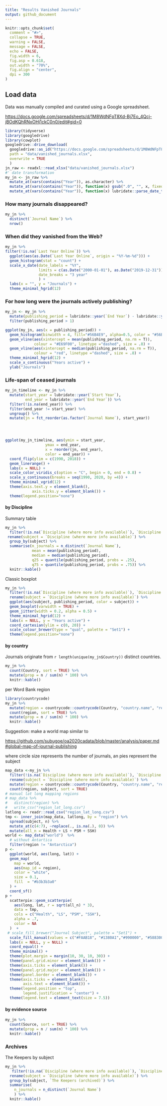 ```yaml
---
title: "Results Vanished Journals"
output: github_document
---
```


```r
knitr::opts_chunk$set(
  comment = "#>",
  collapse = TRUE,
  warning = FALSE,
  message = FALSE,
  echo = FALSE,
  fig.width = 6,
  fig.asp = 0.618,
  out.width = "70%",
  fig.align = "center",
  dpi = 300
)
```

## Load data

Data was manually compiled and curated using a Google spreadsheet.

<https://docs.google.com/spreadsheets/d/1M8WdNFpT8Xd-Bj7Eo_4Qcj-jBOdKQhRNxOHj1ckC0n0/edit#gid=0>

```r
library(tidyverse)
library(googledrive)
library(cowplot)
googledrive::drive_download(
  googledrive::as_id("https://docs.google.com/spreadsheets/d/1M8WdNFpT8Xd-Bj7Eo_4Qcj-jBOdKQhRNxOHj1ckC0n0/edit#gid=0"), 
  path = "data/vanished_journals.xlsx",
  overwrite = TRUE
  )
jn_raw <- readxl::read_xlsx("data/vanished_journals.xlsx")
#' date transformation
my_jn <- jn_raw %>%
  mutate_at(vars(contains("Year")), as.character) %>%
  mutate_at(vars(contains("Year")), function(x) gsub(".0", "", x, fixed = TRUE)) %>%
  mutate_at(vars(contains("Year")), function(x) lubridate::parse_date_time(x, c('y')))
```

### How many journals disappeared?

```r
my_jn %>%
  distinct(`Journal Name`) %>%
  nrow()
```

### When did they vanished from the Web?


```r
my_jn %>% 
filter(!is.na(`Last Year Online`)) %>%
  ggplot(aes(as.Date(`Last Year Online`, origin = "%Y-%m-%d"))) +
  geom_histogram(stat = "count") +
  scale_x_date(date_labels = "%Y", 
               limits = c(as.Date("2000-01-01"), as.Date("2019-12-31")),
               date_breaks = "3 year"
               ) +
  labs(x = "", y = "Journals") +
  theme_minimal_hgrid(12)
```

### For how long were the journals actively publishing?

```r
my_jn <- my_jn %>%
  mutate(publishing_period = lubridate::year(`End Year`) - lubridate::year(`Start Year`)) %>%
  filter(publishing_period > 1)

ggplot(my_jn, aes(x = publishing_period)) +
  geom_histogram(binwidth = 4, fill="#56B4E9", alpha=0.5, color = "#56B4E9") +
  geom_vline(aes(xintercept = mean(publishing_period, na.rm = T)),
             colour = "#E69F00", linetype ="dashed", size = .8) +
  geom_vline(aes(xintercept = median(publishing_period, na.rm = T)),
             colour = "red", linetype ="dashed", size = .8) +
  theme_minimal_hgrid(12) +
  scale_x_continuous("Years active") +
  ylab("Journals") 
```

### Life-span of ceased journals 

```r
my_jn_timeline <- my_jn %>%
  mutate(start_year = lubridate::year(`Start Year`),
         end_year = lubridate::year(`End Year`)) %>%
  filter(!is.na(end_year)) %>%
  filter(end_year != start_year) %>%
  ungroup() %>%
  mutate(jn = fct_reorder(as.factor(`Journal Name`), start_year)) 




ggplot(my_jn_timeline, aes(ymin = start_year, 
                  ymax = end_year, 
                  x = reorder(jn, end_year), 
                  color = end_year)) +
  coord_flip(ylim = c(1990, 2018)) +
  geom_linerange() +
  labs(x = NULL) +
  scale_color_viridis_c(option = "C", begin = 0, end = 0.8) +
  scale_y_continuous(breaks = seq(1990, 2020, by =4)) +
  theme_minimal_vgrid(12) +
  theme(axis.text.y = element_blank(),
            axis.ticks.y = element_blank()) +
  theme(legend.position="none")
```

#### by Discipline

Summary table

```r
my_jn %>%
  filter(!is.na(`Discipline (where more info available)`), `Discipline (where more info available)` != "?") %>%
 rename(subject = `Discipline (where more info available)`) %>% 
  group_by(subject) %>%
  summarise(n_journals = n_distinct(`Journal Name`),
            mean = mean(publishing_period),
            median = median(publishing_period),
            q25 = quantile(publishing_period, probs = .25),
            q75 = quantile(publishing_period, probs = .75)) %>%
  knitr::kable()
```



Classic boxplot

```r
my_jn %>%
  filter(!is.na(`Discipline (where more info available)`), `Discipline (where more info available)` != "?") %>%
  rename(subject = `Discipline (where more info available)`) %>%
  ggplot(aes(subject, publishing_period, color = subject)) +
  geom_boxplot(varwidth = TRUE) +
  geom_jitter(width = 0.2, alpha = 0.5) +
  theme_minimal_hgrid(12) +
  labs(x = NULL, y = "Years active") +
  coord_cartesian(ylim = c(0, 20)) +
  scale_colour_brewer(type = "qual", palette = "Set1") +
  theme(legend.position="none")
```


#### by country

Journals originate from `r length(unique(my_jn$Country))` distinct countries.

```r
my_jn %>%
  count(Country, sort = TRUE) %>%
  mutate(prop = n / sum(n) * 100) %>%
  knitr::kable()
```

per Word Bank region

```r
library(countrycode)
my_jn %>%
  mutate(region = countrycode::countrycode(Country, "country.name", "region")) %>%
  count(region, sort = TRUE) %>%
  mutate(prop = n / sum(n) * 100) %>%
  knitr::kable()
```

Suggestion: make a world map similar to

<https://github.com/subugoe/oa2020cadata/blob/master/analysis/paper.md#global-map-of-journal-publishing>

where circle size represents the number of journals, an pies represent the subject

```r
map_data <-my_jn %>%
  filter(!is.na(`Discipline (where more info available)`), `Discipline (where more info available)` != "?") %>%
  rename(subject = `Discipline (where more info available)`) %>%
  mutate(region = countrycode::countrycode(Country, "country.name", "region")) %>%
  count(region, subject, sort = TRUE) 
# manual lat long mapping regions
# map_data %>%
#   distinct(region) %>%
#   write_csv("region_lat_long.csv")
latlong <- readr::read_csv("region_lat_long.csv")
tmp <- inner_join(map_data, latlong, by = "region") %>%
  spread(subject, n) %>%
  mutate_at(c(4:7), ~replace(., is.na(.), 0)) %>%
  mutate(all_n = Health + LS + PSM + SSH) 
world <- map_data("world")  %>%
  # without Antartica
  filter(region != "Antarctica")
p <- 
  ggplot(world, aes(long, lat)) +
  geom_map(
    map = world,
    aes(map_id = region),
    color = "white",
    size = 0.1,
    fill  = "#b3b3b3a0"
  ) +
  coord_sf() 
p +
  scatterpie::geom_scatterpie(
    aes(long, lat, r = sqrt(all_n) * 3),
    data = tmp,
    cols = c("Health", "LS", "PSM", "SSH"),
    alpha = .7,
    color = NA
  )  +
 # scale_fill_brewer("Journal Subject", palette = "Set1") +
  scale_fill_manual(values = c("#FAAB18", "#1380A1","#990000", "#588300")) +
  labs(x = NULL, y = NULL) +
  coord_equal() +
  theme_minimal() +
  theme(plot.margin = margin(10, 30, 10, 30)) +
  theme(panel.grid.minor = element_blank()) +
  theme(axis.ticks = element_blank()) +
  theme(panel.grid.major = element_blank()) +
  theme(panel.border = element_blank()) +
  theme(axis.ticks = element_blank(),
        axis.text = element_blank()) +
  theme(legend.position = "top",
        legend.justification = "center") +
  theme(legend.text = element_text(size = 7.5))
```

#### by evidence source

```r
my_jn %>%
  count(Source, sort = TRUE) %>%
  mutate(prop = n / sum(n) * 100) %>%
  knitr::kable()
```

### Archives

The Keepers by subject

```r
my_jn %>%
   filter(!is.na(`Discipline (where more info available)`), `Discipline (where more info available)` != "?") %>%
  rename(subject = `Discipline (where more info available)`) %>%
  group_by(subject, `The Keepers (archived)`) %>%
  summarise(
    n_journals = n_distinct(`Journal Name`)
    ) %>%
  knitr::kable()
```
